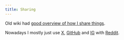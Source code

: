 ```yaml
---
title: Sharing
---
```


Old wiki had [good overview of how I share things](https://wiki.nikiv.dev/sharing).

Nowadays I mostly just use [X](https://x.com/nikitavoloboev), [GitHub](https://github.com/nikitavoloboev) and [IG](https://www.instagram.com/nikitavoloboev) with [Reddit](https://www.reddit.com/user/nikivi).
